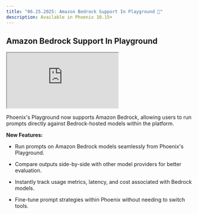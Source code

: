 ```yaml
---
title: "06.25.2025: Amazon Bedrock Support In Playground 🛝"
description: Available in Phoenix 10.15+
---
```


<Update label="June 25, 2025">

## Amazon Bedrock Support In Playground

<Frame>
    <iframe src="https://cdn.iframe.ly/43ycpquD" width={1000} height={400} allowFullScreen allow="encrypted-media *;"></iframe>
</Frame>

Phoenix's Playground now supports Amazon Bedrock, allowing users to run prompts directly against Bedrock-hosted models within the platform.

**New Features:**

* Run prompts on Amazon Bedrock models seamlessly from Phoenix's Playground.

* Compare outputs side-by-side with other model providers for better evaluation.

* Instantly track usage metrics, latency, and cost associated with Bedrock models.

* Fine-tune prompt strategies within Phoenix without needing to switch tools.
</Update>


